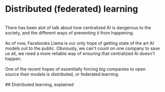 # Distributed (federated) learning
<br />
There has been alot of talk about how centralized AI is dangerous to the society, and the different ways of preventing it from happening.
<br />
<br />
As of now, Facebooks Llama is our only hope of getting state of the art AI models out to the public. 
Obviously, we can't count on one company to save us all, we need a more reliable way of ensuring that centralized AI doesn't happen.
<br />
<br />
One of the recent hopes of essentially forcing big companies to open source their models is distributed, or federated learning.
<br />
<br />
## Distributed learning, explained